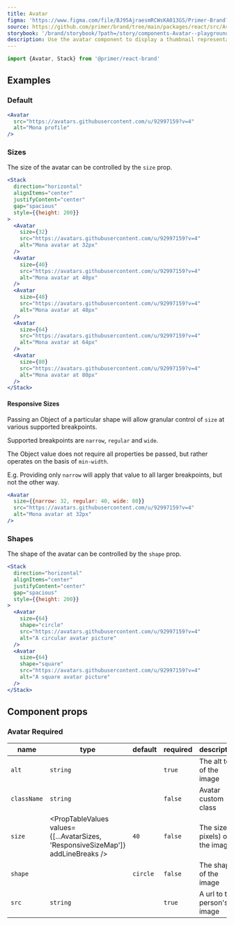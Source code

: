 ```yaml
---
title: Avatar
figma: 'https://www.figma.com/file/BJ95AjraesmRCWsKA013GS/Primer-Brand?node-id=543%3A19830&t=Be91VGjX2BANJnQc-11'
source: https://github.com/primer/brand/tree/main/packages/react/src/Avatar/Avatar.tsx
storybook: '/brand/storybook/?path=/story/components-Avatar--playground'
description: Use the avatar component to display a thumbnail representation of a person.
---
```




```js
import {Avatar, Stack} from '@primer/react-brand'
```

## Examples

### Default

```jsx live
<Avatar
  src="https://avatars.githubusercontent.com/u/92997159?v=4"
  alt="Mona profile"
/>
```

### Sizes

The size of the avatar can be controlled by the `size` prop.

```jsx live
<Stack
  direction="horizontal"
  alignItems="center"
  justifyContent="center"
  gap="spacious"
  style={{height: 200}}
>
  <Avatar
    size={32}
    src="https://avatars.githubusercontent.com/u/92997159?v=4"
    alt="Mona avatar at 32px"
  />
  <Avatar
    size={40}
    src="https://avatars.githubusercontent.com/u/92997159?v=4"
    alt="Mona avatar at 40px"
  />
  <Avatar
    size={48}
    src="https://avatars.githubusercontent.com/u/92997159?v=4"
    alt="Mona avatar at 48px"
  />
  <Avatar
    size={64}
    src="https://avatars.githubusercontent.com/u/92997159?v=4"
    alt="Mona avatar at 64px"
  />
  <Avatar
    size={80}
    src="https://avatars.githubusercontent.com/u/92997159?v=4"
    alt="Mona avatar at 80px"
  />
</Stack>
```

#### Responsive Sizes

Passing an Object of a particular shape will allow granular control of `size` at various supported breakpoints.

Supported breakpoints are `narrow`, `regular` and `wide`.

The Object value does not require all properties be passed, but rather operates on the basis of `min-width`.

E.g. Providing only `narrow` will apply that value to all larger breakpoints, but not the other way.

```jsx live
<Avatar
  size={{narrow: 32, regular: 40, wide: 80}}
  src="https://avatars.githubusercontent.com/u/92997159?v=4"
  alt="Mona avatar at 32px"
/>
```

### Shapes

The shape of the avatar can be controlled by the `shape` prop.

```jsx live
<Stack
  direction="horizontal"
  alignItems="center"
  justifyContent="center"
  gap="spacious"
  style={{height: 200}}
>
  <Avatar
    size={64}
    shape="circle"
    src="https://avatars.githubusercontent.com/u/92997159?v=4"
    alt="A circular avatar picture"
  />
  <Avatar
    size={64}
    shape="square"
    src="https://avatars.githubusercontent.com/u/92997159?v=4"
    alt="A square avatar picture"
  />
</Stack>
```

## Component props

### Avatar <Label>Required</Label>

| name        | type                                                                             | default  | required | description                       |
| ----------- | -------------------------------------------------------------------------------- | -------- | -------- | --------------------------------- |
| `alt`       | `string`                                                                         |          | `true`   | The alt text of the image         |
| `className` | `string`                                                                         |          | `false`  | Avatar custom class               |
| `size`      | <PropTableValues values={[...AvatarSizes, 'ResponsiveSizeMap']} addLineBreaks /> | `40`     | `false`  | The size (in pixels) of the image |
| `shape`     | <PropTableValues values={AvatarShapes} addLineBreaks />                          | `circle` | `false`  | The shape of the image            |
| `src`       | `string`                                                                         |          | `true`   | A url to the person's image       |
